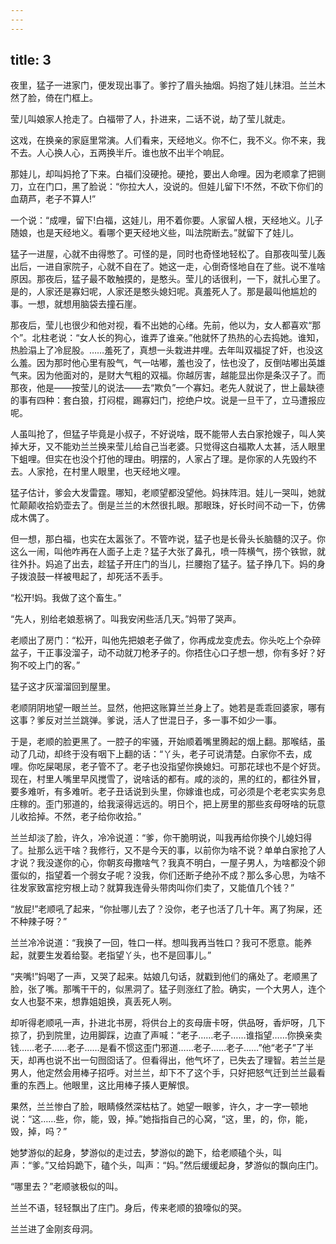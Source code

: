 ```yaml
---
---
---
```

title: 3
---



夜里，猛子一进家门，便发现出事了。爹拧了眉头抽烟。妈抱了娃儿抹泪。兰兰木然了脸，倚在门框上。

莹儿叫娘家人抢走了。白福带了人，扑进来，二话不说，劫了莹儿就走。

这戏，在换亲的家庭里常演。人们看来，天经地义。你不仁，我不义。你不来，我不去。人心换人心，五两换半斤。谁也放不出半个响屁。

那娃儿，却叫妈抢了下来。白福们没硬抢。硬抢，要出人命哩。因为老顺拿了把铡刀，立在门口，黑了脸说：“你拉大人，没说的。但娃儿留下!不然，不砍下你们的血葫芦，老子不算人!”

一个说：“成哩，留下!白福，这娃儿，用不着你要。人家留人根，天经地义。儿子随娘，也是天经地义。看哪个更天经地义些，叫法院断去。”就留下了娃儿。

猛子一进屋，心就不由得憋了。可怪的是，同时也奇怪地轻松了。自那夜叫莹儿轰出后，一进自家院子，心就不自在了。她这一走，心倒奇怪地自在了些。说不准啥原因。那夜后，猛子最不敢触摸的，是憨头。莹儿的话很利，一下，就扎心里了。是的，人家还是寡妇呢，人家还是憨头媳妇呢。真羞死人了。那是最叫他尴尬的事。一想，就想用脑袋去撞石崖。

那夜后，莹儿也很少和他对视，看不出她的心绪。先前，他以为，女人都喜欢“那个”。北柱老说：“女人长的狗心，谁弄了谁亲。”他就怀了热热的心去捣她。谁知，热脸溻上了冷屁股。……羞死了，真想一头栽进井哩。去年叫双福捉了奸，也没这么羞。因为那时他心里有股气，气一咕嘟，羞也没了，怯也没了，反倒咕嘟出英雄气来。因为他面对的，是财大气粗的双福。你越厉害，越能显出你是条汉子了。而那夜，他是——按莹儿的说法——去“欺负”一个寡妇。老先人就说了，世上最缺德的事有四种：套白狼，打闷棍，踢寡妇门，挖绝户坟。说是一旦干了，立马遭报应呢。

人虽叫抢了，但猛子毕竟是小叔子，不好说啥，既不能带人去白家抢嫂子，叫人笑掉大牙，又不能劝兰兰换来莹儿给自己当老婆。只觉得这白福欺人太甚，活人眼里下蛆哩。但实在也没个打他的理由。明摆的，人家占了理。是你家的人先毁约不去。人家抢，在村里人眼里，也天经地义哩。

猛子估计，爹会大发雷霆。哪知，老顺望都没望他。妈抹阵泪。娃儿一哭叫，她就忙颠颠收拾奶壶去了。倒是兰兰的木然很扎眼。那眼珠，好长时间不动一下，仿佛成木偶了。

但一想，那白福，也实在太嚣张了。不管咋说，猛子也是长骨头长脑髓的汉子。你这么一闹，叫他咋再在人面子上走？猛子大张了鼻孔，喷一阵横气，捞个铁锨，就往外扑。妈追了出去，趁猛子开庄门的当儿，拦腰抱了猛子。猛子挣几下。妈的身子拨浪鼓一样被甩起了，却死活不丢手。

“松开!妈。我做了这个畜生。”

“先人，别给老娘惹祸了。叫我安闲些活几天。”妈带了哭声。

老顺出了房门：“松开，叫他先把娘老子做了，你再成龙变虎去。你头吃上个杂碎盆子，干正事没溜子，动不动就刀枪矛子的。你捂住心口子想一想，你有多好？好狗不咬上门的客。”

猛子这才灰溜溜回到屋里。

老顺阴阴地望一眼兰兰。显然，他把这账算兰兰身上了。她若是乖乖回婆家，哪有这事？爹反对兰兰跳弹。爹说，活人了世混日子，多一事不如少一事。

于是，老顺的脸更黑了。一腔子的牢骚，开始顺着嘴里腾起的烟上翻。那喉结，虽动了几动，却终于没有咽下上翻的话：“丫头，老子可说清楚。白家你不去，成哩。你吃屎喝尿，老子管不了。老子也没指望你换媳妇。可那花球也不是个好货。现在，村里人嘴里早风搅雪了，说啥话的都有。咸的淡的，黑的红的，都往外冒，要多难听，有多难听。老子丑话说到头里，你嫁谁也成，可必须是个老老实实务息庄稼的。歪门邪道的，给我滚得远远的。明日个，把上房里的那些亥母呀啥的玩意儿收拾掉。不然，老子给你收拾。”

兰兰却淡了脸，许久，冷冷说道：“爹，你干脆明说，叫我再给你换个儿媳妇得了。扯那么远干啥？我修行，又不是今天的事，以前你为啥不说？单单白家抢了人才说？我没遂你的心，你朝亥母撒啥气？我真不明白，一屋子男人，为啥都没个卵蛋似的，指望着一个弱女子呢？没我，你们还断子绝孙不成？那么多心思，为啥不往发家致富挖穷根上动？就算我连骨头带肉叫你们卖了，又能值几个钱？”

“放屁!”老顺吼了起来，“你扯哪儿去了？没你，老子也活了几十年。离了狗屎，还不种辣子呀？”

兰兰冷冷说道：“我换了一回，牲口一样。想叫我再当牲口？我可不愿意。能养起，就要生发着给娶。老指望丫头，也不是回事儿。”

“夹嘴!”妈喝了一声，又哭了起来。姑娘几句话，就戳到他们的痛处了。老顺黑了脸，张了嘴。那嘴干干的，似黑洞了。猛子则涨红了脸。确实，一个大男人，连个女人也娶不来，想靠姐姐换，真丢死人咧。

却听得老顺吼一声，扑进北书房，将供台上的亥母唐卡呀，供品呀，香炉呀，几下掠了，扔到院里，边用脚踩，边直了声喊：“老子……老子……谁指望……你换亲卖钱……老子……老子……是看不惯这歪门邪道……老子……老子……”他“老子”了半天，却再也说不出一句囫囵话了。但看得出，他气坏了，已失去了理智。若兰兰是男人，他定然会用棒子招呼。对兰兰，却下不了这个手，只好把怒气迁到兰兰最看重的东西上。他眼里，这比用棒子揍人更解恨。

果然，兰兰惨白了脸，眼睛倏然深枯枯了。她望一眼爹，许久，才一字一顿地说：“这……些，你，能，毁，掉。”她指指自己的心窝，“这，里，的，你，能，毁，掉，吗？”

她梦游似的起身，梦游似的走过去，梦游似的跪下，给老顺磕个头，叫声：“爹。”又给妈跪下，磕个头，叫声：“妈。”然后缓缓起身，梦游似的飘向庄门。

“哪里去？”老顺骇极似的叫。

兰兰不语，轻轻飘出了庄门。身后，传来老顺的狼嚎似的哭。

兰兰进了金刚亥母洞。